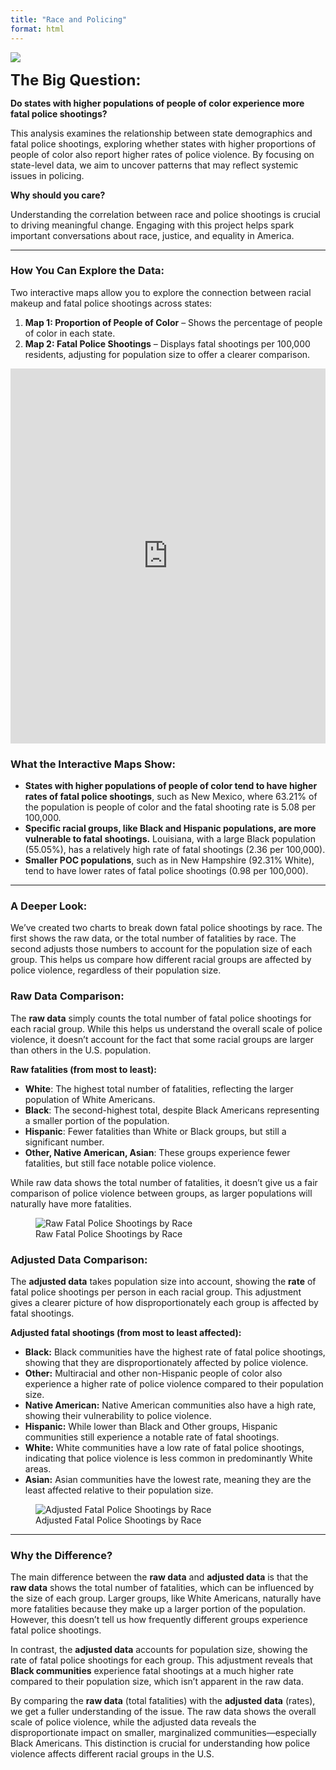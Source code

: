 ```yaml
---
title: "Race and Policing"
format: html
---
```


![](images/big_pic.png)

<span style="font-size: 24px;">**The Big Question:**</span>

**Do states with higher populations of people of color experience more fatal police shootings?**

This analysis examines the relationship between state demographics and fatal police shootings, exploring whether states with higher proportions of people of color also report higher rates of police violence. By focusing on state-level data, we aim to uncover patterns that may reflect systemic issues in policing.

**Why should you care?**

Understanding the correlation between race and police shootings is crucial to driving meaningful change. Engaging with this project helps spark important conversations about race, justice, and equality in America.

------------------------------------------------------------------------

### How You Can Explore the Data:

Two interactive maps allow you to explore the connection between racial makeup and fatal police shootings across states:

1. **Map 1: Proportion of People of Color** – Shows the percentage of people of color in each state.
2. **Map 2: Fatal Police Shootings** – Displays fatal shootings per 100,000 residents, adjusting for population size to offer a clearer comparison.

```{=html}
<iframe src="https://marissa-alfieri.shinyapps.io/myapp/" 
        width="100%" 
        height="600" 
        frameborder="0">
</iframe>
```

### What the Interactive Maps Show:

- **States with higher populations of people of color tend to have higher rates of fatal police shootings**, such as New Mexico, where 63.21% of the population is people of color and the fatal shooting rate is 5.08 per 100,000.
- **Specific racial groups, like Black and Hispanic populations, are more vulnerable to fatal shootings.** Louisiana, with a large Black population (55.05%), has a relatively high rate of fatal shootings (2.36 per 100,000).
- **Smaller POC populations**, such as in New Hampshire (92.31% White), tend to have lower rates of fatal police shootings (0.98 per 100,000).

------------------------------------------------------------------------

### A Deeper Look:

We’ve created two charts to break down fatal police shootings by race. The first shows the raw data, or the total number of fatalities by race. The second adjusts those numbers to account for the population size of each group. This helps us compare how different racial groups are affected by police violence, regardless of their population size.

### Raw Data Comparison:

The **raw data** simply counts the total number of fatal police shootings for each racial group. While this helps us understand the overall scale of police violence, it doesn’t account for the fact that some racial groups are larger than others in the U.S. population.

**Raw fatalities (from most to least):**

- **White**: The highest total number of fatalities, reflecting the larger population of White Americans.
- **Black**: The second-highest total, despite Black Americans representing a smaller portion of the population.
- **Hispanic**: Fewer fatalities than White or Black groups, but still a significant number.
- **Other, Native American, Asian**: These groups experience fewer fatalities, but still face notable police violence.

While raw data shows the total number of fatalities, it doesn't give us a fair comparison of police violence between groups, as larger populations will naturally have more fatalities.

![Raw Fatal Police Shootings by Race](images/Race().png)


### Adjusted Data Comparison:

The **adjusted data** takes population size into account, showing the **rate** of fatal police shootings per person in each racial group. This adjustment gives a clearer picture of how disproportionately each group is affected by fatal shootings.

**Adjusted fatal shootings (from most to least affected):**

- **Black:**  Black communities have the highest rate of fatal police shootings, showing that they are disproportionately affected by police violence.
- **Other:** Multiracial and other non-Hispanic people of color also experience a higher rate of police violence compared to their population size.
- **Native American:** Native American communities also have a high rate, showing their vulnerability to police violence.
- **Hispanic:** While lower than Black and Other groups, Hispanic communities still experience a notable rate of fatal shootings.
- **White:** White communities have a low rate of fatal police shootings, indicating that police violence is less common in predominantly White areas.
- **Asian:** Asian communities have the lowest rate, meaning they are the least affected relative to their population size.

![Adjusted Fatal Police Shootings by Race](images/Race(PProp).png)

---

### Why the Difference?

The main difference between the **raw data** and **adjusted data** is that the **raw data** shows the total number of fatalities, which can be influenced by the size of each group. Larger groups, like White Americans, naturally have more fatalities because they make up a larger portion of the population. However, this doesn't tell us how frequently different groups experience fatal police shootings.

In contrast, the **adjusted data** accounts for population size, showing the rate of fatal police shootings for each group. This adjustment reveals that **Black communities** experience fatal shootings at a much higher rate compared to their population size, which isn’t apparent in the raw data.

By comparing the **raw data** (total fatalities) with the **adjusted data** (rates), we get a fuller understanding of the issue. The raw data shows the overall scale of police violence, while the adjusted data reveals the disproportionate impact on smaller, marginalized communities—especially Black Americans. This distinction is crucial for understanding how police violence affects different racial groups in the U.S.
